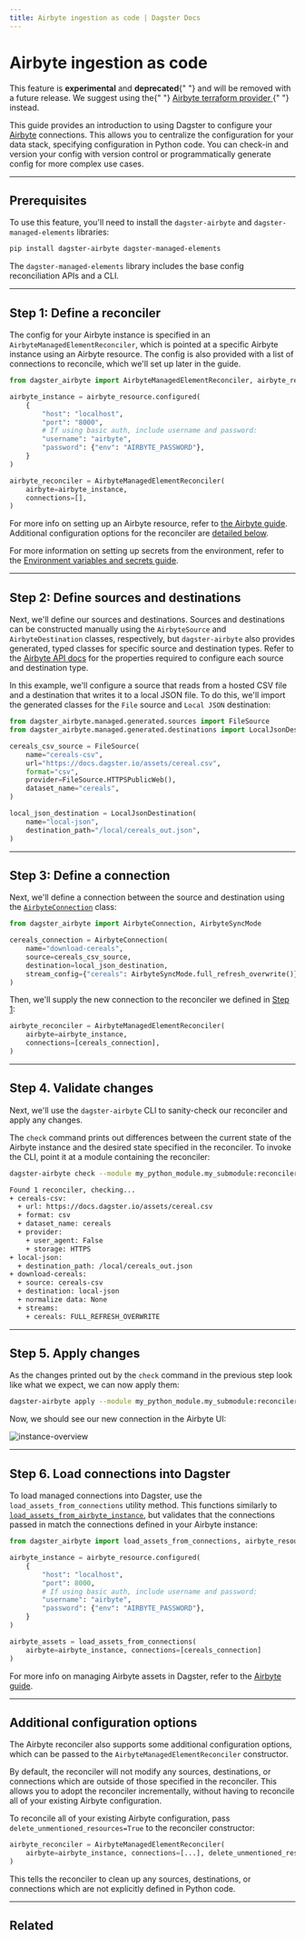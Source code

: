 ```yaml
---
title: Airbyte ingestion as code | Dagster Docs
---
```


# Airbyte ingestion as code <Deprecated />

<Note>
  This feature is <strong>experimental</strong> and <strong>deprecated</strong>{" "}
  and will be removed with a future release. We suggest using the{" "}
  <a
    href="https://reference.airbyte.com/reference/using-the-terraform-provider"
    target="new"
  >
    Airbyte terraform provider
  </a>{" "}
  instead.
</Note>

This guide provides an introduction to using Dagster to configure your [Airbyte](/integrations/airbyte) connections. This allows you to centralize the configuration for your data stack, specifying configuration in Python code. You can check-in and version your config with version control or programmatically generate config for more complex use cases.

---

## Prerequisites

To use this feature, you'll need to install the `dagster-airbyte` and `dagster-managed-elements` libraries:

```bash
pip install dagster-airbyte dagster-managed-elements
```

The `dagster-managed-elements` library includes the base config reconciliation APIs and a CLI.

---

## Step 1: Define a reconciler

The config for your Airbyte instance is specified in an `AirbyteManagedElementReconciler`, which is pointed at a specific Airbyte instance using an Airbyte resource. The config is also provided with a list of connections to reconcile, which we'll set up later in the guide.

```python startafter=start_define_reconciler endbefore=end_define_reconciler file=/guides/dagster/ingestion_as_code/airbyte.py dedent=4
from dagster_airbyte import AirbyteManagedElementReconciler, airbyte_resource

airbyte_instance = airbyte_resource.configured(
    {
        "host": "localhost",
        "port": "8000",
        # If using basic auth, include username and password:
        "username": "airbyte",
        "password": {"env": "AIRBYTE_PASSWORD"},
    }
)

airbyte_reconciler = AirbyteManagedElementReconciler(
    airbyte=airbyte_instance,
    connections=[],
)
```

For more info on setting up an Airbyte resource, refer to [the Airbyte guide](/integrations/airbyte#step-1-connecting-to-airbyte). Additional configuration options for the reconciler are [detailed below](#additional-configuration-options).

For more information on setting up secrets from the environment, refer to the [Environment variables and secrets guide](/guides/dagster/using-environment-variables-and-secrets).

---

## Step 2: Define sources and destinations

Next, we'll define our sources and destinations. Sources and destinations can be constructed manually using the `AirbyteSource` and `AirbyteDestination` classes, respectively, but `dagster-airbyte` also provides generated, typed classes for specific source and destination types. Refer to the [Airbyte API docs](/\_apidocs/libraries/dagster-airbyte#managed-config-generated-sources) for the properties required to configure each source and destination type.

In this example, we'll configure a source that reads from a hosted CSV file and a destination that writes it to a local JSON file. To do this, we'll import the generated classes for the `File` source and `Local JSON` destination:

```python startafter=start_define_sources endbefore=end_define_sources file=/guides/dagster/ingestion_as_code/airbyte.py dedent=4
from dagster_airbyte.managed.generated.sources import FileSource
from dagster_airbyte.managed.generated.destinations import LocalJsonDestination

cereals_csv_source = FileSource(
    name="cereals-csv",
    url="https://docs.dagster.io/assets/cereal.csv",
    format="csv",
    provider=FileSource.HTTPSPublicWeb(),
    dataset_name="cereals",
)

local_json_destination = LocalJsonDestination(
    name="local-json",
    destination_path="/local/cereals_out.json",
)
```

---

## Step 3: Define a connection

Next, we'll define a connection between the source and destination using the [`AirbyteConnection`](/\_apidocs/libraries/dagster-airbyte#dagster_airbyte.AirbyteConnection) class:

```python startafter=start_define_connection endbefore=end_define_connection file=/guides/dagster/ingestion_as_code/airbyte.py dedent=4
from dagster_airbyte import AirbyteConnection, AirbyteSyncMode

cereals_connection = AirbyteConnection(
    name="download-cereals",
    source=cereals_csv_source,
    destination=local_json_destination,
    stream_config={"cereals": AirbyteSyncMode.full_refresh_overwrite()},
)
```

Then, we'll supply the new connection to the reconciler we defined in [Step 1](#step-1-define-a-reconciler):

```python startafter=start_new_reconciler endbefore=end_new_reconciler file=/guides/dagster/ingestion_as_code/airbyte.py dedent=4
airbyte_reconciler = AirbyteManagedElementReconciler(
    airbyte=airbyte_instance,
    connections=[cereals_connection],
)
```

---

## Step 4. Validate changes

Next, we'll use the `dagster-airbyte` CLI to sanity-check our reconciler and apply any changes.

The `check` command prints out differences between the current state of the Airbyte instance and the desired state specified in the reconciler. To invoke the CLI, point it at a module containing the reconciler:

```bash
dagster-airbyte check --module my_python_module.my_submodule:reconciler

Found 1 reconciler, checking...
+ cereals-csv:
  + url: https://docs.dagster.io/assets/cereal.csv
  + format: csv
  + dataset_name: cereals
  + provider:
    + user_agent: False
    + storage: HTTPS
+ local-json:
  + destination_path: /local/cereals_out.json
+ download-cereals:
  + source: cereals-csv
  + destination: local-json
  + normalize data: None
  + streams:
    + cereals: FULL_REFRESH_OVERWRITE
```

---

## Step 5. Apply changes

As the changes printed out by the `check` command in the previous step look like what we expect, we can now apply them:

```bash
dagster-airbyte apply --module my_python_module.my_submodule:reconciler
```

Now, we should see our new connection in the Airbyte UI:

<Image
alt="instance-overview"
src="/images/guides/airbyte-ingestion-as-code/connection-in-ui.png"
width={755}
height={486}
/>

---

## Step 6. Load connections into Dagster

To load managed connections into Dagster, use the `load_assets_from_connections` utility method. This functions similarly to [`load_assets_from_airbyte_instance`](/integrations/airbyte#loading-airbyte-asset-definitions-from-an-airbyte-instance), but validates that the connections passed in match the connections defined in your Airbyte instance:

```python startafter=start_load_assets endbefore=end_load_assets file=/guides/dagster/ingestion_as_code/airbyte.py dedent=4
from dagster_airbyte import load_assets_from_connections, airbyte_resource

airbyte_instance = airbyte_resource.configured(
    {
        "host": "localhost",
        "port": 8000,
        # If using basic auth, include username and password:
        "username": "airbyte",
        "password": {"env": "AIRBYTE_PASSWORD"},
    }
)

airbyte_assets = load_assets_from_connections(
    airbyte=airbyte_instance, connections=[cereals_connection]
)
```

For more info on managing Airbyte assets in Dagster, refer to the [Airbyte guide](/integrations/airbyte).

---

## Additional configuration options

The Airbyte reconciler also supports some additional configuration options, which can be passed to the `AirbyteManagedElementReconciler` constructor.

By default, the reconciler will not modify any sources, destinations, or connections which are outside of those specified in the reconciler. This allows you to adopt the reconciler incrementally, without having to reconcile all of your existing Airbyte configuration.

To reconcile all of your existing Airbyte configuration, pass `delete_unmentioned_resources=True` to the reconciler constructor:

```python startafter=start_new_reconciler_delete endbefore=end_new_reconciler_delete file=/guides/dagster/ingestion_as_code/airbyte.py dedent=4
airbyte_reconciler = AirbyteManagedElementReconciler(
    airbyte=airbyte_instance, connections=[...], delete_unmentioned_resources=True
)
```

This tells the reconciler to clean up any sources, destinations, or connections which are not explicitly defined in Python code.

---

## Related

<ArticleList>
  <ArticleListItem
    href="/integrations/airbyte"
    title="Airbyte + Dagster guide"
  ></ArticleListItem>
  <ArticleListItem
    href="/\_apidocs/libraries/dagster-airbyte#dagster_airbyte"
    title="dagster-airbyte API reference"
  ></ArticleListItem>
  <ArticleListItem
    href="/guides/dagster/using-environment-variables-and-secrets"
    title="Environment variables and secrets"
  ></ArticleListItem>
</ArticleList>
